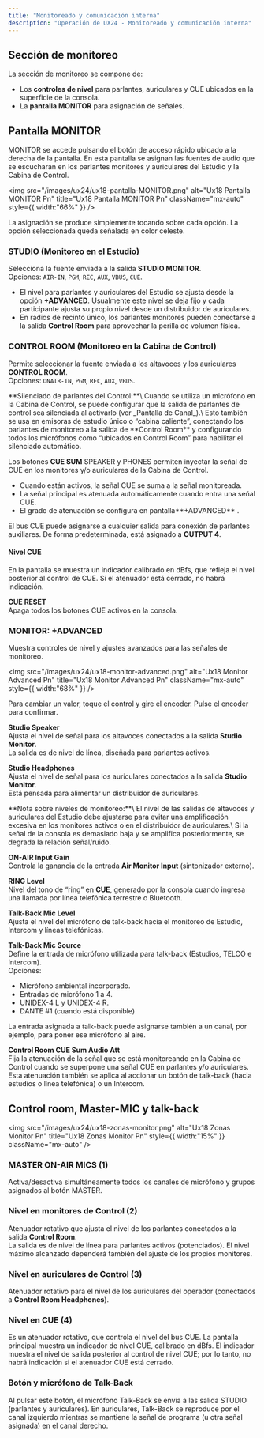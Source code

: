 ```yaml
---
title: "Monitoreado y comunicación interna"
description: "Operación de UX24 - Monitoreado y comunicación interna"
---
```


## Sección de monitoreo

La sección de monitoreo se compone de:

- Los **controles de nivel** para parlantes, auriculares y CUE ubicados en la superficie de la consola.
- La **pantalla MONITOR** para asignación de señales.

## Pantalla MONITOR

MONITOR se accede pulsando el botón de acceso rápido ubicado a la derecha de la pantalla. En esta pantalla se asignan las fuentes de audio que se escucharán en los parlantes monitores y auriculares del Estudio y la Cabina de Control.

<img
  src="/images/ux24/ux18-pantalla-MONITOR.png"
  alt="Ux18 Pantalla MONITOR Pn"
  title="Ux18 Pantalla MONITOR Pn"
  className="mx-auto"
  style={{ width:"66%" }}
/>

<Note>
  La asignación se produce simplemente tocando sobre cada opción. La opción seleccionada queda señalada en color celeste.
</Note>

### STUDIO (Monitoreo en el Estudio)

Selecciona la fuente enviada a la salida **STUDIO MONITOR**.\
Opciones: `AIR-IN`, `PGM`, `REC`, `AUX`, `VBUS`, `CUE`.

- El nivel para parlantes y auriculares del Estudio se ajusta desde la opción **\+ADVANCED**. Usualmente este nivel se deja fijo y cada participante ajusta su propio nivel desde un distribuidor de auriculares.
- En radios de recinto único, los parlantes monitores pueden conectarse a la salida **Control Room** para aprovechar la perilla de volumen física.

### CONTROL ROOM (Monitoreo en la Cabina de Control)

Permite seleccionar la fuente enviada a los altavoces y los auriculares **CONTROL ROOM**.\
Opciones: `ONAIR-IN`, `PGM`, `REC`, `AUX`, `VBUS`.

<Note>
  **Silenciado de parlantes del Control:**\
  Cuando se utiliza un micrófono en la Cabina de Control, se puede configurar que la salida de parlantes de control sea silenciada al activarlo (ver _Pantalla de Canal_).\
  Esto también se usa en emisoras de estudio único o “cabina caliente”, conectando los parlantes de monitoreo a la salida de **Control Room** y configurando todos los micrófonos como “ubicados en Control Room” para habilitar el silenciado automático.
</Note>

Los botones **CUE SUM** SPEAKER y PHONES permiten inyectar la señal de CUE en los monitores y/o auriculares de la Cabina de Control.

- Cuando están activos, la señal CUE se suma a la señal monitoreada.
- La señal principal es atenuada automáticamente cuando entra una señal CUE.
- El grado de atenuación se configura en pantalla\*\*\+ADVANCED\*\* .

El bus CUE puede asignarse a cualquier salida para conexión de parlantes auxiliares. De forma predeterminada, está asignado a **OUTPUT 4**.

#### Nivel CUE

En la pantalla se muestra un indicador calibrado en dBfs, que refleja el nivel posterior al control de CUE. Si el atenuador está cerrado, no habrá indicación.

**CUE RESET**\
Apaga todos los botones CUE activos en la consola.

### MONITOR: \+ADVANCED

Muestra controles de nivel y ajustes avanzados para las señales de monitoreo.

<img
  src="/images/ux24/ux18-monitor-advanced.png"
  alt="Ux18 Monitor Advanced Pn"
  title="Ux18 Monitor Advanced Pn"
  className="mx-auto"
  style={{ width:"68%" }}
/>

<Note>
  Para cambiar un valor, toque el control y gire el encoder. Pulse el encoder para confirmar.
</Note>

**Studio Speaker**\
Ajusta el nivel de señal para los altavoces conectados a la salida **Studio Monitor**.\
La salida es de nivel de línea, diseñada para parlantes activos.

**Studio Headphones**\
Ajusta el nivel de señal para los auriculares conectados a la salida **Studio Monitor**.\
Está pensada para alimentar un distribuidor de auriculares.

<Warning>
  **Nota sobre niveles de monitoreo:**\
  El nivel de las salidas de altavoces y auriculares del Estudio debe ajustarse para evitar una amplificación excesiva en los monitores activos o en el distribuidor de auriculares.\
  Si la señal de la consola es demasiado baja y se amplifica posteriormente, se degrada la relación señal/ruido.
</Warning>

**ON-AIR Input Gain**\
Controla la ganancia de la entrada **Air Monitor Input** (sintonizador externo).

**RING Level**\
Nivel del tono de “ring” en **CUE**, generado por la consola cuando ingresa una llamada por línea telefónica terrestre o Bluetooth.

**Talk-Back Mic Level**\
Ajusta el nivel del micrófono de talk-back hacia el monitoreo de Estudio, Intercom y líneas telefónicas.

**Talk-Back Mic Source**\
Define la entrada de micrófono utilizada para talk-back (Estudios, TELCO e Intercom).\
Opciones:

- Micrófono ambiental incorporado.
- Entradas de micrófono 1 a 4.
- UNIDEX-4 L y UNIDEX-4 R.
- DANTE #1 (cuando está disponible)

La entrada asignada a talk-back puede asignarse también a un canal, por ejemplo, para poner ese micrófono al aire.

**Control Room CUE Sum Audio Att**\
Fija la atenuación de la señal que se está monitoreando en la Cabina de Control cuando se superpone una señal CUE en parlantes y/o auriculares.\
Esta atenuación también se aplica al accionar un botón de talk-back (hacia estudios o línea telefónica) o un Intercom.

## Control room, Master-MIC y talk-back

<img
  src="/images/ux24/ux18-zonas-monitor.png"
  alt="Ux18 Zonas Monitor Pn"
  title="Ux18 Zonas Monitor Pn"
  style={{ width:"15%" }}
  className="mx-auto"
/>

### MASTER ON-AIR MICS (1)

Activa/desactiva simultáneamente todos los canales de micrófono y grupos asignados al botón MASTER.

### Nivel en monitores de Control (2)

Atenuador rotativo que ajusta el nivel de los parlantes conectados a la salida **Control Room**.\
La salida es de nivel de línea para parlantes activos (potenciados). El nivel máximo alcanzado dependerá también del ajuste de los propios monitores.

### Nivel en auriculares de Control (3)

Atenuador rotativo para el nivel de los auriculares del operador (conectados a **Control Room Headphones**).

### Nivel en CUE (4)

Es un atenuador rotativo, que controla el nivel del bus CUE. La pantalla principal muestra un indicador de nivel CUE, calibrado en dBfs. El indicador muestra el nivel de salida posterior al control de nivel CUE; por lo tanto, no habrá indicación si el atenuador CUE está cerrado.

### Botón y micrófono de Talk-Back

Al pulsar este botón, el micrófono Talk-Back se envía a las salida STUDIO (parlantes y auriculares). En auriculares, Talk-Back se reproduce por el canal izquierdo mientras se mantiene la señal de programa (u otra señal asignada) en el canal derecho. 
